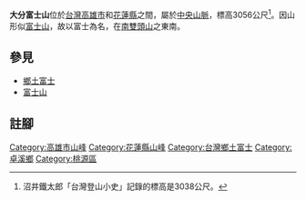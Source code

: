 {{Infobox Mountain
| 名稱 =大分富士山
| 照片 =
| 照片說明 =
| 海拔 = {{convert|3056|m|ft|0}}
| listing = 
| 位置 = {{TWN}}[[高雄市|高雄市]][[桃源區|桃源區]]、[[花蓮縣|花蓮縣]][[卓溪鄉|卓溪鄉]]
| 山脈 =[[中央山脈|中央山脈]]
| 相對高度 =
| coordinates = {{coord|23.333912|N|121.032321|E|type:mountain_region:TW|display=inline,title}}
| 地形圖 = 
| 類別 =
| 年齡 = 
| 最近噴發 =
| 首次登頂 =
| 最容易的攀登路線 =
| pushpin_map = Taiwan
| pushpin_map_caption = 在台灣的位置
}}
'''大分富士山'''位於[[台灣|台灣]][[高雄市|高雄市]]和[[花蓮縣|花蓮縣]]之間，屬於[[中央山脈|中央山脈]]，標高3056公尺<ref>沼井鐵太郎「台灣登山小史」記錄的標高是3038公尺。</ref>。因山形似[[富士山|富士山]]，故以富士為名，在[[南雙頭山|南雙頭山]]之東南。

== 參見 ==
*[[鄉土富士|鄉土富士]]
*[[富士山|富士山]]

== 註腳 ==
{{reflist}}

{{TW-geo-stub}}

[[Category:高雄市山峰|Category:高雄市山峰]]
[[Category:花蓮縣山峰|Category:花蓮縣山峰]]
[[Category:台灣鄉土富士|Category:台灣鄉土富士]]
[[Category:卓溪鄉|Category:卓溪鄉]]
[[Category:桃源區|Category:桃源區]]